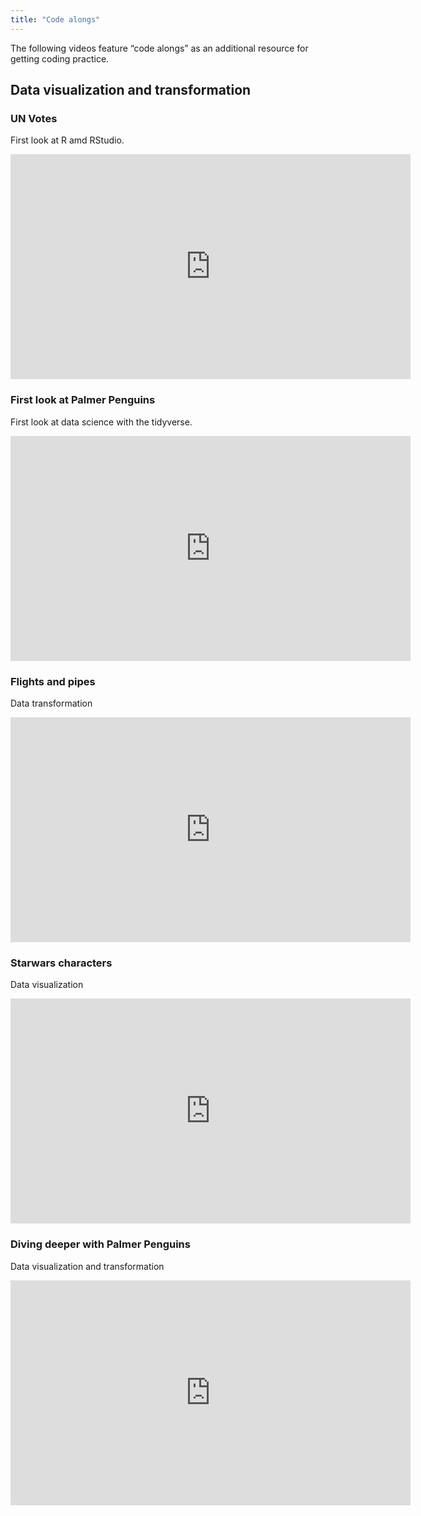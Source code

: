 ```yaml
---
title: "Code alongs"
---
```


The following videos feature "code alongs" as an additional resource for getting coding practice.

## Data visualization and transformation

### UN Votes

First look at R amd RStudio.

```{=html}
<iframe height="360" width="640" src="https://warpwire.duke.edu/w/22sIAA/" frameborder="0" scrolling="0" allow="autoplay *; encrypted-media *; fullscreen *; picture-in-picture *;" allowfullscreen></iframe>
```
### First look at Palmer Penguins

First look at data science with the tidyverse.

```{=html}
<iframe height="360" width="640" src="https://warpwire.duke.edu/w/82sIAA/" frameborder="0" scrolling="0" allow="autoplay *; encrypted-media *; fullscreen *; picture-in-picture *;" allowfullscreen></iframe>
```
### Flights and pipes

Data transformation

```{=html}
<iframe height="360" width="640" src="https://warpwire.duke.edu/w/8WsIAA/" frameborder="0" scrolling="0" allow="autoplay *; encrypted-media *; fullscreen *; picture-in-picture *;" allowfullscreen></iframe>
```
### Starwars characters

Data visualization

```{=html}
<iframe height="360" width="640" src="https://warpwire.duke.edu/w/92sIAA/" frameborder="0" scrolling="0" allow="autoplay *; encrypted-media *; fullscreen *; picture-in-picture *;" allowfullscreen></iframe>
```
### Diving deeper with Palmer Penguins

Data visualization and transformation

```{=html}
<iframe height="360" width="640" src="https://warpwire.duke.edu/w/72sIAA/" frameborder="0" scrolling="0" allow="autoplay *; encrypted-media *; fullscreen *; picture-in-picture *;" allowfullscreen></iframe>
```
